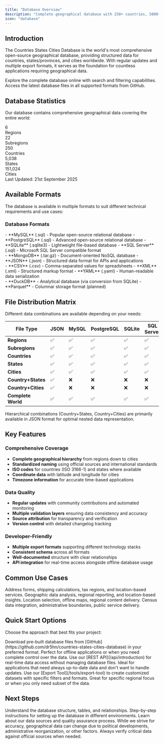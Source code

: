 ```yaml
---
title: "Database Overview"
description: "Complete geographical database with 250+ countries, 5000+ states, and 151,000+ cities in multiple formats"
icon: "database"
---
```


## Introduction

The Countries States Cities Database is the world's most comprehensive open-source geographical database, providing structured data for countries, states/provinces, and cities worldwide. With regular updates and multiple export formats, it serves as the foundation for countless applications requiring geographical data.

<CardGroup cols={2}>
  <Card title="Live Database Demo" icon="play" href="https://demo.countrystatecity.in/">
    Explore the complete database online with search and filtering capabilities.
  </Card>
  <Card title="Download Database" icon="download" href="https://github.com/dr5hn/countries-states-cities-database">
    Access the latest database files in all supported formats from GitHub.
  </Card>
</CardGroup>

## Database Statistics

Our database contains comprehensive geographical data covering the entire world:

<div className="grid grid-cols-2 md:grid-cols-5 gap-4 my-6">
  <div className="text-center p-4 bg-blue-50 rounded-lg">
    <div className="text-2xl font-bold text-blue-600">6</div>
    <div className="text-sm text-blue-600">Regions</div>
  </div>
  <div className="text-center p-4 bg-green-50 rounded-lg">
    <div className="text-2xl font-bold text-green-600">22</div>
    <div className="text-sm text-green-600">Subregions</div>
  </div>
  <div className="text-center p-4 bg-purple-50 rounded-lg">
    <div className="text-2xl font-bold text-purple-600">250</div>
    <div className="text-sm text-purple-600">Countries</div>
  </div>
  <div className="text-center p-4 bg-orange-50 rounded-lg">
    <div className="text-2xl font-bold text-orange-600">5,038</div>
    <div className="text-sm text-orange-600">States</div>
  </div>
  <div className="text-center p-4 bg-red-50 rounded-lg">
    <div className="text-2xl font-bold text-red-600">151,024</div>
    <div className="text-sm text-red-600">Cities</div>
  </div>
</div>

<Info>
Last Updated: 21st September 2025
</Info>

## Available Formats

The database is available in multiple formats to suit different technical requirements and use cases:

### Database Formats

<Tabs>
  <Tab title="SQL Databases">
    <div className="space-y-3">
      - **MySQL** (.sql) - Popular open-source relational database
      - **PostgreSQL** (.sql) - Advanced open-source relational database  
      - **SQLite** (.sqlite3) - Lightweight file-based database
      - **SQL Server** (.sql) - Microsoft SQL Server compatible format
    </div>
  </Tab>
  
  <Tab title="NoSQL & Document">
    <div className="space-y-3">
      - **MongoDB** (.tar.gz) - Document-oriented NoSQL database
      - **JSON** (.json) - Structured data format for APIs and applications
    </div>
  </Tab>
  
  <Tab title="Data Exchange">
    <div className="space-y-3">
      - **CSV** (.csv) - Comma-separated values for spreadsheets
      - **XML** (.xml) - Structured markup format
      - **YAML** (.yaml) - Human-readable data serialization
    </div>
  </Tab>
  
  <Tab title="Analytics">
    <div className="space-y-3">
      - **DuckDB** - Analytical database (via conversion from SQLite)
      - **Parquet** - Columnar storage format (planned)
    </div>
  </Tab>
</Tabs>

## File Distribution Matrix

Different data combinations are available depending on your needs:

| File Type | JSON | MySQL | PostgreSQL | SQLite | SQL Server | MongoDB | XML | YAML | CSV |
|-----------|------|-------|------------|--------|------------|---------|-----|------|-----|
| **Regions** | ✅ | ✅ | ✅ | ✅ | ✅ | ✅ | ✅ | ✅ | ✅ |
| **Subregions** | ✅ | ✅ | ✅ | ✅ | ✅ | ✅ | ✅ | ✅ | ✅ |
| **Countries** | ✅ | ✅ | ✅ | ✅ | ✅ | ✅ | ✅ | ✅ | ✅ |
| **States** | ✅ | ✅ | ✅ | ✅ | ✅ | ✅ | ✅ | ✅ | ✅ |
| **Cities** | ✅ | ✅ | ✅ | ✅ | ✅ | ✅ | ✅ | ✅ | ✅ |
| **Country+States** | ✅ | ❌ | ❌ | ❌ | ❌ | ❌ | ❌ | ❌ | ❌ |
| **Country+Cities** | ✅ | ❌ | ❌ | ❌ | ❌ | ❌ | ❌ | ❌ | ❌ |
| **Complete World** | ✅ | ✅ | ✅ | ✅ | ✅ | ✅ | ❌ | ❌ | ❌ |

<Note>
Hierarchical combinations (Country+States, Country+Cities) are primarily available in JSON format for optimal nested data representation.
</Note>

## Key Features

### Comprehensive Coverage
- **Complete geographical hierarchy** from regions down to cities
- **Standardized naming** using official sources and international standards
- **ISO codes** for countries (ISO 3166-1) and states where available
- **Coordinate data** with latitude and longitude for cities
- **Timezone information** for accurate time-based applications

### Data Quality
- **Regular updates** with community contributions and automated monitoring
- **Multiple validation layers** ensuring data consistency and accuracy
- **Source attribution** for transparency and verification
- **Version control** with detailed changelog tracking

### Developer-Friendly
- **Multiple export formats** supporting different technology stacks
- **Consistent schema** across all formats
- **Well-documented** structure with clear relationships
- **API integration** for real-time access alongside offline database usage

## Common Use Cases

<CardGroup cols={2}>
  <Card title="E-commerce Platforms" icon="cart-shopping">
    Address forms, shipping calculations, tax regions, and location-based services.
  </Card>
  <Card title="Analytics & BI" icon="chart-bar">
    Geographic data analysis, regional reporting, and location-based insights.
  </Card>
  <Card title="Mobile Applications" icon="mobile">
    Location selection, offline maps, regional content delivery.
  </Card>
  <Card title="Government & Public Sector" icon="landmark">
    Census data integration, administrative boundaries, public service delivery.
  </Card>
</CardGroup>

## Quick Start Options

Choose the approach that best fits your project:

<Steps>
<Step title="Direct Database Download">
  Download pre-built database files from [GitHub](https://github.com/dr5hn/countries-states-cities-database) in your preferred format.
  
  <Check>
  Perfect for offline applications or when you need complete control over the data.
  </Check>
</Step>

<Step title="API Integration">
  Use our [REST API](/api/introduction) for real-time data access without managing database files.
  
  <Tip>
  Ideal for applications that need always up-to-date data and don't want to handle updates.
  </Tip>
</Step>

<Step title="Custom Export">
  Use our [Export Tool](/tools/export-tool) to create customized datasets with specific filters and formats.
  
  <Info>
  Great for specific regional focus or when you only need subset of the data.
  </Info>
</Step>
</Steps>

## Next Steps

<CardGroup cols={3}>
  <Card title="Schema Documentation" icon="sitemap" href="/database/schema">
    Understand the database structure, tables, and relationships.
  </Card>
  <Card title="Installation Guide" icon="download" href="/database/installation">
    Step-by-step instructions for setting up the database in different environments.
  </Card>
  <Card title="Data Sources" icon="database" href="/database/data-sources">
    Learn about our data sources and quality assurance process.
  </Card>
</CardGroup>

<Warning>
While we strive for accuracy, geographical data can change due to political developments, administrative reorganization, or other factors. Always verify critical data against official sources when needed.
</Warning>
